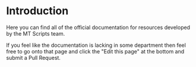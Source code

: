 # Introduction
Here you can find all of the official documentation for resources developed by the MT Scripts team.

If you feel like the documentation is lacking in some department then feel free to go onto that page and click the "Edit this page" at the bottom and submit a Pull Request.